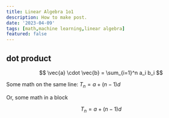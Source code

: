 ```yaml
---
title: Linear Algebra 1o1
description: How to make post.
date: '2023-04-09'
tags: [math,machine learning,linear algebra]
featured: false
---
```


## dot product

$$
\vec{a} \cdot \vec{b} = \sum_{i=1}^n a_i b_i
$$

Some math on the same line: $T_n = a + (n-1)d$

Or, some math in a block

$$
T_n = a + (n-1)d
$$
